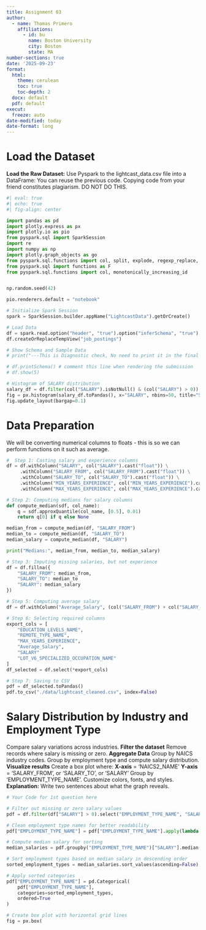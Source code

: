 ```yaml
---
title: Assignment 03
author:
  - name: Thomas Primero
    affiliations:
      - id: bu
        name: Boston University
        city: Boston
        state: MA
number-sections: true
date: '2025-09-23'
format:
  html:
    theme: cerulean
    toc: true
    toc-depth: 2
  docx: default
  pdf: default
execut:
  freeze: auto
date-modified: today
date-format: long
---
```


# Load the Dataset
**Load the Raw Dataset:**
Use Pyspark to the lightcast_data.csv file into a DataFrame:
You can reuse the previous code.
Copying code from your friend constitutes plagiarism. DO NOT DO THIS.


```python
#| eval: true
#| echo: true
#| fig-align: center

import pandas as pd
import plotly.express as px
import plotly.io as pio
from pyspark.sql import SparkSession
import re
import numpy as np
import plotly.graph_objects as go
from pyspark.sql.functions import col, split, explode, regexp_replace, transform, when
from pyspark.sql import functions as F
from pyspark.sql.functions import col, monotonically_increasing_id


np.random.seed(42)

pio.renderers.default = "notebook"

# Initialize Spark Session
spark = SparkSession.builder.appName("LightcastData").getOrCreate()

# Load Data
df = spark.read.option("header", "true").option("inferSchema", "true").option("multiLine","true").option("escape", "\"").csv("/home/ubuntu/assignment-03-t-primero/data/lightcast_job_postings.csv")
df.createOrReplaceTempView("job_postings")

# Show Schema and Sample Data
# print("---This is Diagnostic check, No need to print it in the final doc---")

# df.printSchema() # comment this line when rendering the submission
# df.show(5)
```

```python
# Histogram of SALARY distribution
salary_df = df.filter(col("SALARY").isNotNull() & (col("SALARY") > 0))
fig = px.histogram(salary_df.toPandas(), x="SALARY", nbins=50, title="Salary Distribution")
fig.update_layout(bargap=0.1)

```

# Data Preparation 
We will be converting numerical columns to floats - this is so we can perform functions on it such as average. 

```python
#  Step 1: Casting salary and experience columns
df = df.withColumn("SALARY", col("SALARY").cast("float")) \
     .withColumn("SALARY_FROM", col("SALARY_FROM").cast("float")) \
     .withColumn("SALARY_TO", col("SALARY_TO").cast("float")) \
     .withColumn("MIN_YEARS_EXPERIENCE", col("MIN_YEARS_EXPERIENCE").cast("float")) \
     .withColumn("MAX_YEARS_EXPERIENCE", col("MAX_YEARS_EXPERIENCE").cast("float"))

# Step 2: Computing medians for salary columns
def compute_median(sdf, col_name):
    q = sdf.approxQuantile(col_name, [0.5], 0.01)
    return q[0] if q else None

median_from = compute_median(df, "SALARY_FROM")
median_to = compute_median(df, "SALARY_TO")
median_salary = compute_median(df, "SALARY")

print("Medians:", median_from, median_to, median_salary)

# Step 3: Imputing missing salaries, but not experience
df = df.fillna({
    "SALARY_FROM": median_from,
    "SALARY_TO": median_to
    "SALARY": median_salary
})

# Step 5: Computing average salary
df = df.withColumn("Average_Salary", (col("SALARY_FROM") + col("SALARY_TO")) / 2)

# Step 6: Selecting required columns
export_cols = [
    "EDUCATION_LEVELS_NAME",
    "REMOTE_TYPE_NAME",
    "MAX_YEARS_EXPERIENCE",
    "Average_Salary",
    "SALARY"
    "LOT_V6_SPECIALIZED_OCCUPATION_NAME"
]
df_selected = df.select(*export_cols)

# Step 7: Saving to CSV
pdf = df_selected.toPandas()
pdf.to_csv("./data/lightcast_cleaned.csv", index=False)      


```

# Salary Distribution by Industry and Employment Type
Compare salary variations across industries.
**Filter the dataset**
Remove records where salary is missing or zero.
**Aggregate Data**
Group by NAICS industry codes.
Group by employment type and compute salary distribution.
**Visualize results**
Create a box plot where:
**X-axis** = 'NAICS2_NAME'
**Y-axis** = 'SALARY_FROM', or 'SALARY_TO', or 'SALARY'
Group by 'EMPLOYMENT_TYPE_NAME'.
Customize colors, fonts, and styles.
**Explanation:** Write two sentences about what the graph reveals.

```python
# Your Code for 1st question here

# Filter out missing or zero salary values
pdf = df.filter(df["SALARY"] > 0).select("EMPLOYMENT_TYPE_NAME", "SALARY").toPandas()

# Clean employment type names for better readability
pdf["EMPLOYMENT_TYPE_NAME"] = pdf["EMPLOYMENT_TYPE_NAME"].apply(lambda x: re.sub(r"[^\x00-\x7f]+", "", x))

# Compute median salary for sorting
median_salaries = pdf.groupby("EMPLOYMENT_TYPE_NAME")["SALARY"].median()

# Sort employment types based on median salary in descending order
sorted_employment_types = median_salaries.sort_values(ascending=False).index

# Apply sorted categories
pdf["EMPLOYMENT_TYPE_NAME"] = pd.Categorical(
    pdf["EMPLOYMENT_TYPE_NAME"],
    categories=sorted_employment_types,
    ordered=True
)

# Create box plot with horizontal grid lines
fig = px.box(

```